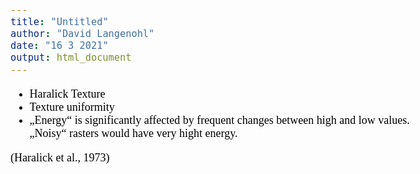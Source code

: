 ```yaml
---
title: "Untitled"
author: "David Langenohl"
date: "16 3 2021"
output: html_document
---
```


<style type="text/css">

body{ /* Normal  */
      font-size: 18px;
      font-family: "Times New Roman", Times, serif;
      color: Black;
  }
  
</style>

* Haralick Texture
* Texture uniformity
* „Energy“ is significantly affected by frequent changes between high and low values. „Noisy“ rasters would have very hight energy.

(Haralick et al., 1973)